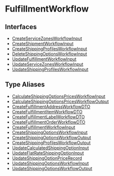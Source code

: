 
# FulfillmentWorkflow

## Interfaces

- [CreateServiceZonesWorkflowInput](../FulfillmentWorkflow/interfaces/types.WorkflowTypes.FulfillmentWorkflow.CreateServiceZonesWorkflowInput/page.mdx)
- [CreateShipmentWorkflowInput](../FulfillmentWorkflow/interfaces/types.WorkflowTypes.FulfillmentWorkflow.CreateShipmentWorkflowInput/page.mdx)
- [CreateShippingProfilesWorkflowInput](../FulfillmentWorkflow/interfaces/types.WorkflowTypes.FulfillmentWorkflow.CreateShippingProfilesWorkflowInput/page.mdx)
- [DeleteShippingOptionsWorkflowInput](../FulfillmentWorkflow/interfaces/types.WorkflowTypes.FulfillmentWorkflow.DeleteShippingOptionsWorkflowInput/page.mdx)
- [UpdateFulfillmentWorkflowInput](../FulfillmentWorkflow/interfaces/types.WorkflowTypes.FulfillmentWorkflow.UpdateFulfillmentWorkflowInput/page.mdx)
- [UpdateServiceZonesWorkflowInput](../FulfillmentWorkflow/interfaces/types.WorkflowTypes.FulfillmentWorkflow.UpdateServiceZonesWorkflowInput/page.mdx)
- [UpdateShippingProfilesWorkflowInput](../FulfillmentWorkflow/interfaces/types.WorkflowTypes.FulfillmentWorkflow.UpdateShippingProfilesWorkflowInput/page.mdx)

## Type Aliases

- [CalculateShippingOptionsPricesWorkflowInput](../FulfillmentWorkflow/types/types.WorkflowTypes.FulfillmentWorkflow.CalculateShippingOptionsPricesWorkflowInput/page.mdx)
- [CalculateShippingOptionsPricesWorkflowOutput](../FulfillmentWorkflow/types/types.WorkflowTypes.FulfillmentWorkflow.CalculateShippingOptionsPricesWorkflowOutput/page.mdx)
- [CreateFulfillmentAddressWorkflowDTO](../FulfillmentWorkflow/types/types.WorkflowTypes.FulfillmentWorkflow.CreateFulfillmentAddressWorkflowDTO/page.mdx)
- [CreateFulfillmentItemWorkflowDTO](../FulfillmentWorkflow/types/types.WorkflowTypes.FulfillmentWorkflow.CreateFulfillmentItemWorkflowDTO/page.mdx)
- [CreateFulfillmentLabelWorkflowDTO](../FulfillmentWorkflow/types/types.WorkflowTypes.FulfillmentWorkflow.CreateFulfillmentLabelWorkflowDTO/page.mdx)
- [CreateFulfillmentOrderWorkflowDTO](../FulfillmentWorkflow/types/types.WorkflowTypes.FulfillmentWorkflow.CreateFulfillmentOrderWorkflowDTO/page.mdx)
- [CreateFulfillmentWorkflowInput](../FulfillmentWorkflow/types/types.WorkflowTypes.FulfillmentWorkflow.CreateFulfillmentWorkflowInput/page.mdx)
- [CreateShippingOptionsWorkflowInput](../FulfillmentWorkflow/types/types.WorkflowTypes.FulfillmentWorkflow.CreateShippingOptionsWorkflowInput/page.mdx)
- [CreateShippingOptionsWorkflowOutput](../FulfillmentWorkflow/types/types.WorkflowTypes.FulfillmentWorkflow.CreateShippingOptionsWorkflowOutput/page.mdx)
- [CreateShippingProfilesWorkflowOutput](../FulfillmentWorkflow/types/types.WorkflowTypes.FulfillmentWorkflow.CreateShippingProfilesWorkflowOutput/page.mdx)
- [UpdateCalculatedShippingOptionInput](../FulfillmentWorkflow/types/types.WorkflowTypes.FulfillmentWorkflow.UpdateCalculatedShippingOptionInput/page.mdx)
- [UpdateFlatRateShippingOptionInput](../FulfillmentWorkflow/types/types.WorkflowTypes.FulfillmentWorkflow.UpdateFlatRateShippingOptionInput/page.mdx)
- [UpdateShippingOptionPriceRecord](../FulfillmentWorkflow/types/types.WorkflowTypes.FulfillmentWorkflow.UpdateShippingOptionPriceRecord/page.mdx)
- [UpdateShippingOptionsWorkflowInput](../FulfillmentWorkflow/types/types.WorkflowTypes.FulfillmentWorkflow.UpdateShippingOptionsWorkflowInput/page.mdx)
- [UpdateShippingOptionsWorkflowOutput](../FulfillmentWorkflow/types/types.WorkflowTypes.FulfillmentWorkflow.UpdateShippingOptionsWorkflowOutput/page.mdx)
